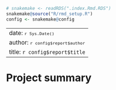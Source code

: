 ```r
# snakemake <- readRDS(".index.Rmd.RDS")
snakemake@source("R/rmd_setup.R")
config <- snakemake@config
```

---
date: <small>`r Sys.Date()`</small>
author: <small>`r config$report$author`</small>
title: `r config$report$title`
---

# Project summary
